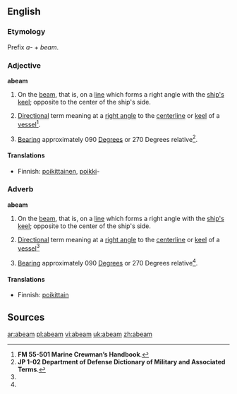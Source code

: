 ==English==

===Etymology===
Prefix ''a-'' + ''beam''.

===Adjective===
'''abeam'''

# {{nautical}} On the [[beam]], that is, on a [[line]] which forms a right angle with the [[ship's]] [[keel]]; opposite to the center of the ship's side.
# {{nautical}} [[direction|Direction]]al term meaning at a [[right angle]] to the [[centerline]] or [[keel]] of a [[vessel]]<ref name="FM55-501">'''FM 55-501 Marine Crewman’s Handbook'''.</ref>.
# {{nautical}} [[Bearing]] approximately 090 [[Degrees]] or 270 Degrees relative<ref name="JP102">'''JP 1-02 Department of Defense Dictionary of Military and Associated Terms'''.</ref>.

====Translations====
{{top}}
*Finnish: [[poikittainen]], [[poikki]]-
{{bottom}}

===Adverb===
'''abeam'''

# {{nautical}} On the [[beam]], that is, on a [[line]] which forms a right angle with the [[ship's]] [[keel]]; opposite to the center of the ship's side.
# {{nautical}} [[direction|Direction]]al term meaning at a [[right angle]] to the [[centerline]] or [[keel]] of a [[vessel]]<ref name="FM55-501"/>
# {{nautical}} [[Bearing]] approximately 090 [[Degrees]] or 270 Degrees relative<ref name="JP102"/>.

====Translations====
{{top}}
*Finnish: [[poikittain]]
{{bottom}}

==Sources==
<references/>

[[ar:abeam]]
[[pl:abeam]]
[[vi:abeam]]
[[uk:abeam]]
[[zh:abeam]]